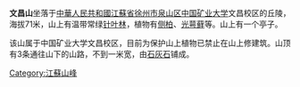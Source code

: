 '''文昌山'''坐落于[[中華人民共和國|中華人民共和國]][[江蘇省|江蘇省]][[徐州市|徐州市]][[泉山区|泉山区]][[中国矿业大学|中国矿业大学]]文昌校区的丘陵，海拔71米，山上有温带常绿[[针叶林|针叶林]]，植物有[[侧柏|侧柏]]、[[光萼藓|光萼藓]]等。山上有一个亭子。

该山属于中国矿业大学文昌校区，目前为保护山上植物已禁止在山上修建筑。山顶有3条通往山下的山路，不到一米宽，由[[石灰石|石灰石]]铺成。

[[Category:江蘇山峰|Category:江蘇山峰]]